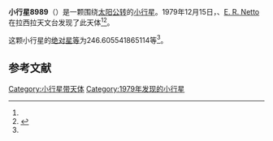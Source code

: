{{Infobox planet
| bgcolour = #FFFFC0
| name = 8989
| symbol = 
| image = 
| caption = 
| discovery = yes
| discovery_ref = 
| discoverer = {{link-en|亨利·德波鸿诺|Henri Debehogne}}]]、[[E._R._Netto|E. R. Netto]]
| discovery_site = [[拉西拉天文台|拉西拉天文台]] 
| discovered = 1979年12月15日
| designations = yes
| mp_name = 
| named_after = 
| alt_names = 1979 XJ/ 1992 WG1
| mp_category = [[主带小行星|主带小行星]]
| orbit_ref = <ref name="a">[http://ssd.jpl.nasa.gov/sbdb.cgi?sstr=8989 8989] {{Wayback|url=http://ssd.jpl.nasa.gov/sbdb.cgi?sstr=8989 |date=20110609184429 }}，小行星數據庫瀏覽器（JPL Small-Body Database Browser）－[[美国国家航空航天局|美国国家航空航天局]]喷气推进实验室</ref>
| epoch = 2456400.5 (2013年4月18日更新)
| aphelion = {{convert|2.715864117879968|AU|km|3|abbr=on|lk=out}}
| perihelion = {{convert|1.6671548090954|AU|km|3|abbr=on}}
| semimajor = {{convert|2.191509463487684|AU|km|3|abbr=on}}
| eccentricity = 0.239266434
| period = 1184.986636 [[日|日]]<br />3.24[[儒略年|儒略年]]
| avg_speed = 
| inclination = 6.06655543255836
| asc_node = 106.9517472708577
| mean_anomaly = 
| arg_peri = 246.605541865114
| satellites = 
| physical_characteristics = yes
| dimensions = 
| mass = 
| density = 
| surface_grav = 
| escape_velocity = 
| sidereal_day = 
| axial_tilt = 
| pole_ecliptic_lat = 
| pole_ecliptic_lon = 
| albedo = 
| temperatures= 
| temp_name1 = 
| mean_temp_1 = 
| max_temp_1 = 
| temp_name2 = 
| max_temp_2 = 
| spectral_type = 
| abs_magnitude = 246.605541865114
}}

'''小行星8989'''（{{lang-en|8989}}）是一颗围绕[[太阳|太阳]][[公转|公转]]的[[小行星|小行星]]。1979年12月15日，{{link-en|亨利·德波鸿诺|Henri Debehogne}}、[[E._R._Netto|E. R. Netto]]在拉西拉天文台发现了此天体<ref name="a" /><ref>{{cite news|title=小行星列表|url=http://cfa-www.harvard.edu/iau/lists/NumberedMPs.txt|accessdate=2013-07-08|newspaper=哈佛大学|archive-date=2008-05-17|archive-url=https://web.archive.org/web/20080517010638/http://cfa-www.harvard.edu/iau/lists/NumberedMPs.txt|dead-url=no}}</ref>。

这颗小行星的[[绝对星等|绝对星等]]为246.605541865114等<ref name="a" />。

==参考文献==
{{reflist}}
{{Minor Planet Number|[[小行星8988|小行星8988]]|[[小行星8990|小行星8990]]}}

{{小天体}}

[[Category:小行星带天体|Category:小行星带天体]]
[[Category:1979年发现的小行星|Category:1979年发现的小行星]]

{{asteroid-stub}}